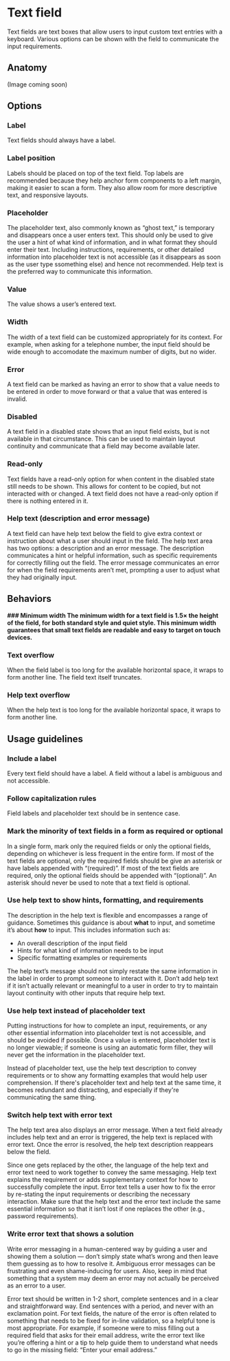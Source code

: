 # Text field


Text fields are text boxes that allow users to input custom text entries with a keyboard. Various options can be shown with the field to communicate the input requirements.

## Anatomy

(Image coming soon)

## Options

### Label
Text fields should always have a label. 

### Label position
Labels should be placed on top of the text field. Top labels are recommended because they help anchor form components to a left margin, making it easier to scan a form. They also allow room for more descriptive text, and responsive layouts.

### Placeholder
The placeholder text, also commonly known as “ghost text,” is temporary and disappears once a user enters text. This should only be used to give the user a hint of what kind of information, and in what format they should enter their text. Including instructions, requirements, or other detailed information into placeholder text is not accessible (as it disappears as soon as the user type ssomething else) and hence not recommended. Help text is the preferred way to communicate this information.

### Value
The value shows a user’s entered text.

### Width
The width of a text field can be customized appropriately for its context. For example, when asking for a telephone number, the input field should be wide enough to accomodate the maximum number of digits, but no wider.

### Error
A text field can be marked as having an error to show that a value needs to be entered in order to move forward or that a value that was entered is invalid. 

### Disabled
A text field in a disabled state shows that an input field exists, but is not available in that circumstance. This can be used to maintain layout continuity and communicate that a field may become available later.

### Read-only
Text fields have a read-only option for when content in the disabled state still needs to be shown. This allows for content to be copied, but not interacted with or changed. A text field does not have a read-only option if there is nothing entered in it.

### Help text (description and error message)
A text field can have help text below the field to give extra context or instruction about what a user should input in the field. The help text area has two options: a description and an error message. The description communicates a hint or helpful information, such as specific requirements for correctly filling out the field. The error message communicates an error for when the field requirements aren’t met, prompting a user to adjust what they had originally input.


## Behaviors

**### Minimum width
The minimum width for a text field is 1.5× the height of the field, for both standard style and quiet style. This minimum width guarantees that small text fields are readable and easy to target on touch devices.**

### Text overflow
When the field label is too long for the available horizontal space, it wraps to form another line. The field text itself truncates.

### Help text overflow
When the help text is too long for the available horizontal space, it wraps to form another line.


## Usage guidelines

### Include a label
Every text field should have a label. A field without a label is ambiguous and not accessible.

### Follow capitalization rules
Field labels and placeholder text should be in sentence case.

### Mark the minority of text fields in a form as required or optional
In a single form, mark only the required fields or only the optional fields, depending on whichever is less frequent in the entire form. If most of the text fields are optional, only the required fields should be give an asterisk or have labels appended with “(required)”. If most of the text fields are required, only the optional fields should be appended with “(optional)”. An asterisk should never be used to note that a text field is optional.

### Use help text to show hints, formatting, and requirements
The description in the help text is flexible and encompasses a range of guidance. Sometimes this guidance is about  **what**  to input, and sometime it’s about  **how**  to input. This includes information such as:

-   An overall description of the input field
-   Hints for what kind of information needs to be input
-   Specific formatting examples or requirements

The help text’s message should not simply restate the same information in the label in order to prompt someone to interact with it. Don’t add help text if it isn’t actually relevant or meaningful to a user in order to try to maintain layout continuity with other inputs that require help text.

### Use help text instead of placeholder text
Putting instructions for how to complete an input, requirements, or any other essential information into placeholder text is not accessible, and should be avoided if possible. Once a value is entered, placeholder text is no longer viewable; if someone is using an automatic form filler, they will never get the information in the placeholder text.

Instead of placeholder text, use the help text description to convey requirements or to show any formatting examples that would help user comprehension. If there's placeholder text and help text at the same time, it becomes redundant and distracting, and especially if they're communicating the same thing.

### Switch help text with error text
The help text area also displays an error message. When a text field already includes help text and an error is triggered, the help text is replaced with error text. Once the error is resolved, the help text description reappears below the field.

Since one gets replaced by the other, the language of the help text and error text need to work together to convey the same messaging. Help text explains the requirement or adds supplementary context for how to successfully complete the input. Error text tells a user how to fix the error by re-stating the input requirements or describing the necessary interaction. Make sure that the help text and the error text include the same essential information so that it isn’t lost if one replaces the other (e.g., password requirements).

### Write error text that shows a solution
Write error messaging in a human-centered way by guiding a user and showing them a solution — don’t simply state what’s wrong and then leave them guessing as to how to resolve it. Ambiguous error messages can be frustrating and even shame-inducing for users. Also, keep in mind that something that a system may deem an error may not actually be perceived as an error to a user.

Error text should be written in 1-2 short, complete sentences and in a clear and straightforward way. End sentences with a period, and never with an exclamation point. For text fields, the nature of the error is often related to something that needs to be fixed for in-line validation, so a helpful tone is most appropriate. For example, if someone were to miss filling out a required field that asks for their email address, write the error text like you’re offering a hint or a tip to help guide them to understand what needs to go in the missing field: “Enter your email address.”
